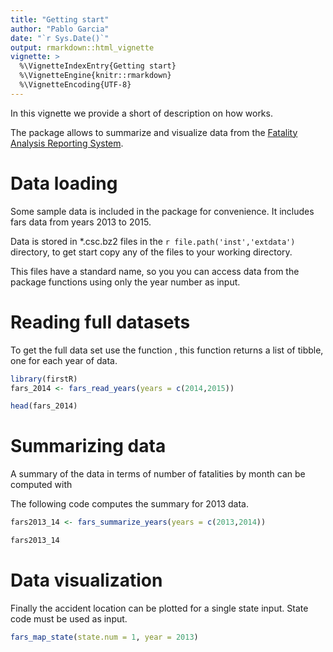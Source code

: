 ```yaml
---
title: "Getting start"
author: "Pablo Garcia"
date: "`r Sys.Date()`"
output: rmarkdown::html_vignette
vignette: >
  %\VignetteIndexEntry{Getting start}
  %\VignetteEngine{knitr::rmarkdown}
  %\VignetteEncoding{UTF-8}
---
```


In this vignette we provide a short of description on how \code{firstR} works.

The package allows to summarize and visualize data from the [Fatality Analysis Reporting System](https://www.nhtsa.gov/research-data/fatality-analysis-reporting-system-fars).

# Data loading

Some sample data is included in the package for convenience. It includes fars data from years 2013 to 2015.

Data is stored in *.csc.bz2 files in the `r file.path('inst','extdata')` directory, to get start copy any of the files to your working directory.

This files have a standard name, so you you can access data from the package functions using only the year number as input.

# Reading full datasets

To get the full data set use the function \code{\link{fars_data_years}}, this 
function returns a list of tibble, one for each year of data.

```r
library(firstR)
fars_2014 <- fars_read_years(years = c(2014,2015))

head(fars_2014)
```

# Summarizing data
 
A summary of the data in terms of number of fatalities by month can be computed with \code{\link{fars_summarize_years}}

The following code computes the summary for 2013 data.

```r

fars2013_14 <- fars_summarize_years(years = c(2013,2014))

fars2013_14

```

# Data visualization

Finally the accident location can be plotted for a single state input. State code must be used as input.

```r
fars_map_state(state.num = 1, year = 2013)

```
